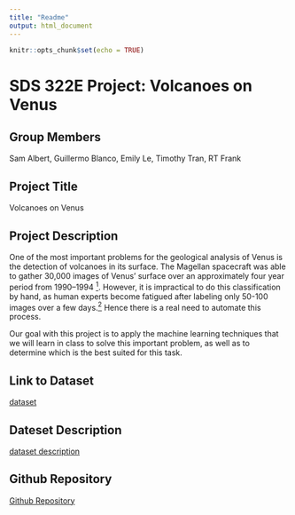 ---
title: "Readme"
output: html_document
---

```{r setup, include=FALSE}
knitr::opts_chunk$set(echo = TRUE)
```

# SDS 322E Project: Volcanoes on Venus

## Group Members

Sam Albert,	Guillermo Blanco,	Emily Le,	Timothy Tran,	RT Frank

## Project Title

Volcanoes on Venus


## Project Description


One of the most important problems for the geological analysis of Venus is the detection of volcanoes in its surface. The Magellan spacecraft was able to gather 30,000 images of Venus' surface over an approximately four year period from 1990--1994 [$^1$](https://archive.ics.uci.edu/ml/datasets/Volcanoes+on+Venus+-+JARtool+experiment). However, it is impractical to do this classification by hand, as human experts become fatigued after labeling only 50-100 images over a few days.[$^2$](https://link.springer.com/content/pdf/10.1023/A:1007400206189.pdf) Hence there is a real need to automate this process. 

Our goal with this project is to apply the machine learning techniques that we will learn in class to solve this important problem, as well as to determine which is the best suited for this task.


## Link to Dataset

[dataset](https://archive.ics.uci.edu/ml/datasets/Volcanoes+on+Venus+-+JARtool+experiment)


## Dateset Description

[dataset description](https://archive.ics.uci.edu/ml/machine-learning-databases/volcanoes-mld/volcanoes.data.html)

## Github Repository

[Github Repository](https://github.com/SDSTimothyT/SDS-322E-Project-Volcanoes-on-Venus)